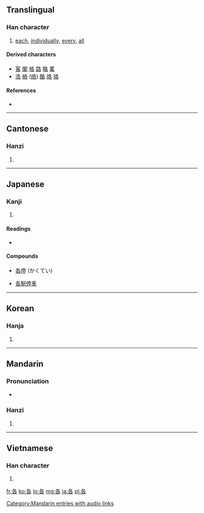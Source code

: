 ==Translingual==

===Han character===
{{Han char|rn=30|rad=口|as=03|sn=6|four=2760<sub>4</sub>|canj=竹水口 (HER)}}

# [[each]], [[individually]], [[every]], [[all]]

====Derived characters====
{{rfc-header|Derived characters|lang=mul}}
<!-- somewhat sorted by Japanese readings -->
* [[客]] [[閣]] [[格]] [[路]] [[略]] [[畧]]
* [[洛]] [[絡]] ([[络]]) [[酪]] [[烙]] [[珞]]

====References====
* {{Han ref|kx=0174.180|dkj=03281|dj=0387.110|hdz=10583.010|uh=5404|ud=21508|bh=A655|bd=42581}}

----

==Cantonese==

===Hanzi===
{{yue-hanzi|jyut=|y=go3, gok3}}

# {{defn|Cantonese|sort=口03}}

----

==Japanese==

===Kanji===
{{ja-kanji|grade=4|rs=口03}}

# {{defn|Japanese|sort=口03}}

====Readings====
* {{ja-readings|on=[[かく]] (kaku)|kun=[[おのおの]] (onoono)}}

====Compounds====
{{top4}}
* [[各停]] (かくてい)
{{mid4}}
* [[各駅停車]]
{{mid4}}
{{mid4}}
{{bottom}}

----

==Korean==

===Hanja===
{{ko-hanja|hangeul=각|rv=gak|mr=kak}}

# {{defn|Korean|sort=口03}}

----

==Mandarin==

===Pronunciation===
* {{audio|zh-gè.ogg|audio}}

===Hanzi===
{{cmn-hanzi|pin=[[gě]] ([[ge3]]), [[gè]] ([[ge4]]), [[hé]] ([[he2]])|wg=ko<sup>3</sup>, ko<sup>4</sup>, ho<sup>2</sup>}}

# {{defn|Mandarin|sort=口03}}

[[Category:Mandarin entries with audio links]]

----

==Vietnamese==

===Han character===
{{vi-hantu|[[các]], [[cắc]], [[gạc]], [[gật]], [[gác]]|rs=口03}}

# {{defn|Vietnamese|sort=口03}}

[[fr:各]]
[[ko:各]]
[[lo:各]]
[[mg:各]]
[[ja:各]]
[[pl:各]]